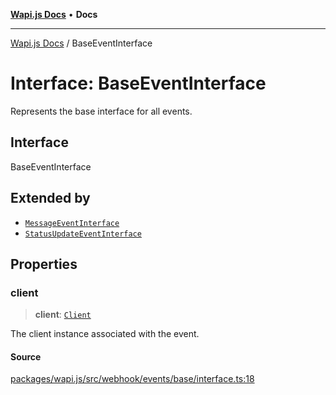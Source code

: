 [**Wapi.js Docs**](../README.mdx) • **Docs**

***

[Wapi.js Docs](../globals.mdx) / BaseEventInterface

# Interface: BaseEventInterface

Represents the base interface for all events.

## Interface

BaseEventInterface

## Extended by

- [`MessageEventInterface`](MessageEventInterface.mdx)
- [`StatusUpdateEventInterface`](StatusUpdateEventInterface.mdx)

## Properties

### client

> **client**: [`Client`](../classes/Client.mdx)

The client instance associated with the event.

#### Source

[packages/wapi.js/src/webhook/events/base/interface.ts:18](https://github.com/sarthakjdev/wapi.js/blob/13b0ae8a179e1d2ead89d348fa5b05387c8fc977/packages/wapi.js/src/webhook/events/base/interface.ts#L18)
